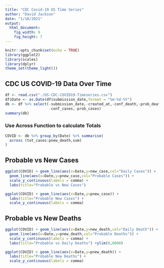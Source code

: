```yaml
---
title: "CDC Covid-19 US Time Series"
author: "David Jackson"
date: "1/18/2021"
output: 
  html_document: 
    fig_width: 9
    fig_height: 7
---
```


```r
knitr::opts_chunk$set(echo = TRUE)
library(ggplot2)
library(scales)
library(dplyr)
theme_set(theme_light())
```

## CDC US COVID-19 Data Over Time

```r
df <- read.csv("./US-CDC-COVID19-Timeseries.csv")
df$Date <- as.Date(df$submission_date,format = "%m-%d-%Y")
db <- df %>% select(-submission_date,-created_at,-conf_death,-prob_death,
                    -conf_cases,-prob_cases)
summary(db)
```

### Use Across Function to calculate Totals

```r
COVID <- db %>% group_by(Date) %>% summarise(
  across (tot_cases:pnew_death,sum)
)
```

## Probable vs New Cases

```r
ggplot(COVID) + geom_line(aes(x=Date,y=new_case,col="Daily Cases")) +
  geom_line(aes(x=Date,y=pnew_case,col="Probable Cases")) +
  scale_y_continuous(labels = comma) +
  labs(title="Probable vs New Cases") 

ggplot(COVID) + geom_line(aes(x=Date,y=pnew_case)) +
  labs(title="Probable New Cases") +
  scale_y_continuous(labels = comma)
```

## Probable vs New Deaths

```r

ggplot(COVID) + geom_line(aes(x=Date,y=new_death,col="Daily Death")) +
  geom_line(aes(x=Date,y=pnew_death,col="Probable Deaths")) +
  scale_y_continuous(labels = comma) +
  labs(title="Probable vs Daily Deaths") +ylim(0,8000) 

ggplot(COVID) + geom_line(aes(x=Date,y=pnew_death)) +
  labs(title="Probable New Deaths") +
  scale_y_continuous(labels = comma)
```